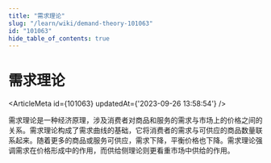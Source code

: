 ```yaml
---
title: "需求理论"
slug: "/learn/wiki/demand-theory-101063"
id: "101063"
hide_table_of_contents: true
---
```



# 需求理论

<ArticleMeta id={101063} updatedAt={'2023-09-26 13:58:54'} />
<div className='border-solid border-b border-t-0 my-4 border-[var(--ifm-color-gray-300)]' />

需求理论是一种经济原理，涉及消费者对商品和服务的需求与市场上的价格之间的关系。需求理论构成了需求曲线的基础，它将消费者的需求与可供应的商品数量联系起来。随着更多的商品或服务可供应，需求下降，平衡价格也下降。需求理论强调需求在价格形成中的作用，而供给侧理论则更看重市场中供给的作用。
